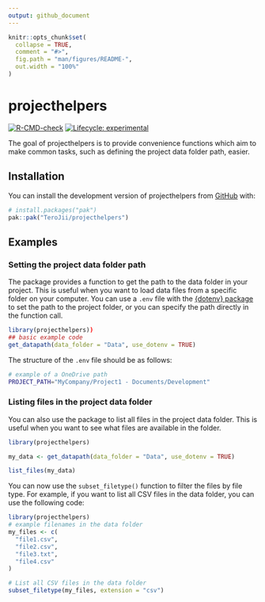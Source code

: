 ```yaml
---
output: github_document
---
```


<!-- README.md is generated from README.Rmd. Please edit that file -->

```r
knitr::opts_chunk$set(
  collapse = TRUE,
  comment = "#>",
  fig.path = "man/figures/README-",
  out.width = "100%"
)
```

# projecthelpers

<!-- badges: start -->
[![R-CMD-check](https://github.com/TeroJii/projecthelpers/actions/workflows/R-CMD-check.yaml/badge.svg)](https://github.com/TeroJii/projecthelpers/actions/workflows/R-CMD-check.yaml)
[![Lifecycle: experimental](https://img.shields.io/badge/lifecycle-experimental-orange.svg)](https://lifecycle.r-lib.org/articles/stages.html#experimental)
<!-- badges: end -->

The goal of projecthelpers is to provide convenience functions which aim to make common tasks, such as defining the project data folder path, easier.

## Installation

You can install the development version of projecthelpers from [GitHub](https://github.com/) with:

``` r
# install.packages("pak")
pak::pak("TeroJii/projecthelpers")
```

## Examples

### Setting the project data folder path

The package provides a function to get the path to the data folder in your project. This is useful when you want to load data files from a specific folder on your computer. You can use a `.env` file with the [{dotenv} package](https://github.com/gaborcsardi/dotenv) to set the path to the project folder, or you can specify the path directly in the function call.

```r
library(projecthelpers))
## basic example code
get_datapath(data_folder = "Data", use_dotenv = TRUE)
```

The structure of the `.env` file should be as follows:

```bash
# example of a OneDrive path
PROJECT_PATH="MyCompany/Project1 - Documents/Development"

```

### Listing files in the project data folder

You can also use the package to list all files in the project data folder. This is useful when you want to see what files are available in the folder.

```r
library(projecthelpers)

my_data <- get_datapath(data_folder = "Data", use_dotenv = TRUE)

list_files(my_data)
```

You can now use the `subset_filetype()` function to filter the files by file type. For example, if you want to list all CSV files in the data folder, you can use the following code:

```r
library(projecthelpers)
# example filenames in the data folder
my_files <- c(
  "file1.csv",
  "file2.csv",
  "file3.txt",
  "file4.csv"
)

# List all CSV files in the data folder
subset_filetype(my_files, extension = "csv")
```

